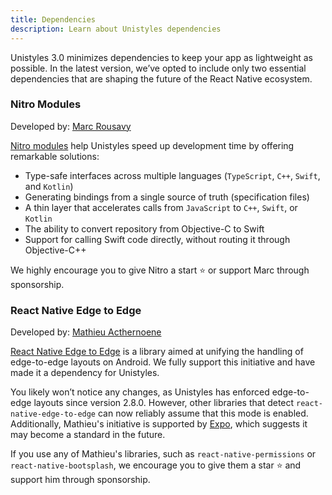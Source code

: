 ```yaml
---
title: Dependencies
description: Learn about Unistyles dependencies
---
```



Unistyles 3.0 minimizes dependencies to keep your app as lightweight as possible.
In the latest version, we’ve opted to include only two essential dependencies that are shaping the future of the React Native ecosystem.

### Nitro Modules

Developed by: [Marc Rousavy](https://github.com/mrousavy)

[Nitro modules](https://nitro.margelo.com/) help Unistyles speed up development time by offering remarkable solutions:
- Type-safe interfaces across multiple languages (`TypeScript`, `C++`, `Swift`, and `Kotlin`)
- Generating bindings from a single source of truth (specification files)
- A thin layer that accelerates calls from `JavaScript` to `C++`, `Swift`, or `Kotlin`
- The ability to convert repository from Objective-C to Swift
- Support for calling Swift code directly, without routing it through Objective-C++

We highly encourage you to give Nitro a start ⭐ or support Marc through sponsorship.

### React Native Edge to Edge

Developed by: [Mathieu Acthernoene](https://github.com/zoontek)

[React Native Edge to Edge](https://github.com/zoontek/react-native-edge-to-edge) is a library aimed at unifying the handling of edge-to-edge layouts on Android.
We fully support this initiative and have made it a dependency for Unistyles.

You likely won’t notice any changes, as Unistyles has enforced edge-to-edge layouts since version 2.8.0. However, other libraries that detect `react-native-edge-to-edge` can now reliably assume that this mode is enabled.
Additionally, Mathieu's initiative is supported by [Expo](https://docs.expo.dev/), which suggests it may become a standard in the future.

If you use any of Mathieu's libraries, such as `react-native-permissions` or `react-native-bootsplash`, we encourage you to give them a star ⭐ and support him through sponsorship.


